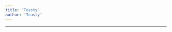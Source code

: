 ```yaml
---
title: 'Toasty'
author: 'Toasty'
---
```


---

<CharacterInfo
    name='Cardy'
    image='/assets/icons/otom/wiki media/chars/toasty.png' 
    caption='por que você não vai jogar baseball?'
    icon='/assets/icons/otom/wiki media/icons/Toasty.png'
    nickname='N/A'
    pronouns='ela/dela'
    species='Pão de Forma'
    voice='Johnatan o Animado'
    hobbies='N/A'
/>